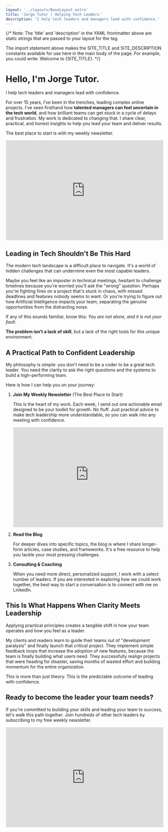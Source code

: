 ```yaml
---
layout: '../layouts/BaseLayout.astro'
title: 'Jorge Tutor | Helping Tech Leaders'
description: 'I help tech leaders and managers lead with confidence.'
---
```


{/*
  Note: The 'title' and 'description' in the YAML frontmatter above are static strings
  that are passed to your layout for the <head> tag.

  The import statement above makes the SITE_TITLE and SITE_DESCRIPTION
  constants available for use here in the main body of the page.
  For example, you could write: Welcome to {SITE_TITLE}.
*/}

# Hello, I'm Jorge Tutor.
I help tech leaders and managers lead with confidence.

For over 15 years, I’ve been in the trenches, leading complex online projects. I’ve seen firsthand how **talented managers can feel uncertain in the tech world**, and how brilliant teams can get stuck in a cycle of delays and frustration.
My work is dedicated to changing that. I share clear, practical, and honest insights to help you lead your team and deliver results.

The best place to start is with my weekly newsletter.
<iframe src="https://jorgetutor.substack.com/embed" width="100%" height="320" style="border:1px solid #EEE; background:white;" frameborder="0" scrolling="no"></iframe>

## Leading in Tech Shouldn't Be This Hard
The modern tech landscape is a difficult place to navigate. It's a world of hidden challenges that can undermine even the most capable leaders.

Maybe you feel like an imposter in technical meetings, hesitant to challenge timelines because you're worried you'll ask the "wrong" question. Perhaps you're fighting fires on a project that's stuck in chaos, with missed deadlines and features nobody seems to want. Or you're trying to figure out how Artificial Intelligence impacts your team, separating the genuine opportunities from the distracting noise.

If any of this sounds familiar, know this: *You are not alone, and it is not your fault*. 

**The problem isn't a lack of skill**, but a lack of the right tools for this unique environment.


## A Practical Path to Confident Leadership
My philosophy is simple: you don't need to be a coder to be a great tech leader. You need the clarity to ask the right questions and the systems to build a high-performing team.

Here is how I can help you on your journey:

1. **Join My Weekly Newsletter** (The Best Place to Start)

	This is the heart of my work. Each week, I send out one actionable email designed to be your toolkit for growth. No fluff. Just practical advice to make tech leadership more understandable, so you can walk into any meeting with confidence.
	<iframe src="https://jorgetutor.substack.com/embed" width="100%" height="320" style="border:1px solid #EEE; background:white;" frameborder="0" scrolling="no"></iframe>

2. **Read the Blog**

	For deeper dives into specific topics, the blog is where I share longer-form articles, case studies, and frameworks. It's a free resource to help you tackle your most pressing challenges.

3. **Consulting & Coaching**
	
    When you need more direct, personalized support, I work with a select number of leaders. If you are interested in exploring how we could work together, the best way to start a conversation is to connect with me on LinkedIn.



## This Is What Happens When Clarity Meets Leadership
Applying practical principles creates a tangible shift in how your team operates and how you feel as a leader.

My clients and readers learn to guide their teams out of "development paralysis" and finally launch that critical project. They implement simple feedback loops that increase the adoption of new features, because the team is finally building what users need. They successfully realign projects that were heading for disaster, saving months of wasted effort and building momentum for the entire organization.

This is more than just theory. This is the predictable outcome of leading with confidence.

## Ready to become the leader your team needs?
If you're committed to building your skills and leading your team to success, let's walk this path together. Join hundreds of other tech leaders by subscribing to my free weekly newsletter.

<iframe src="https://jorgetutor.substack.com/embed" width="100%" height="320" style="border:1px solid #EEE; background:white;" frameborder="0" scrolling="no"></iframe>
